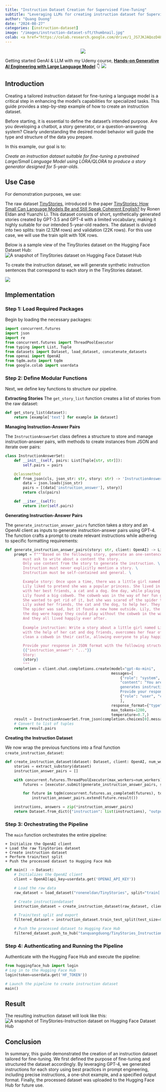 ```yaml
---
title: "Instruction Dataset Creation for Supervised Fine-Tuning"
subtitle: "Leveraging LLMs for creating instruction dataset for Supervised Fine-Tuning"
author: "Quang Duong"
date: "2024-08-27"
categories: [instruction-dataset]
image: "/images/instruction-dataset-sft/thumbnail.jpg"
colab: <a href="https://colab.research.google.com/drive/1_JS7JKJAQozD48-LhYdegcuuZ2ddgXfr?usp=sharing"><img src="images/colab.png" alt="Open In Colab"></a>
---
```

<center><img src="/images/instruction-dataset-sft/thumbnail.jpg"></center>

::: {.column-margin}
Getting started GenAI & LLM with my Udemy course, [**Hands-on Generative AI Engineering with Large Language Model**](https://www.udemy.com/course/hands-on-generative-ai-engineering-with-large-language-model/?referralCode=0775DF5DDD432646AD97&couponCode=OF83024E) 👇
<a href="https://www.udemy.com/course/hands-on-generative-ai-engineering-with-large-language-model/?referralCode=0775DF5DDD432646AD97&couponCode=OF83024E"><img src="/images/genai-course/GenAI-Course-Thumbnail.png" id="llm-course"></a>
:::

## Introduction

Creating a tailored instruction dataset for fine-tuning a language model is a critical step in enhancing the model's capabilities for specialized tasks. This guide provides a step-by-step example of how to create an instruction dataset.

Before starting, it is essential to define the dataset's intended purpose. Are you developing a chatbot, a story generator, or a question-answering system? Clearly understanding the desired model behavior will guide the type and structure of the data you prepare.

In this example, our goal is to:

*Create an instruction dataset suitable for fine-tuning a pretrained Large/Small Language Model using LORA/QLORA to produce a story generator designed for 5-year-olds.*

## Use Case
For demonstration purposes, we use:

The raw dataset [TinyStories](https://huggingface.co/datasets/roneneldan/TinyStories), introduced in the paper [TinyStories: How Small Can Language Models Be and Still Speak Coherent English?](https://arxiv.org/abs/2305.07759) by Ronen Eldan and Yuanzhi Li. This dataset consists of short, synthetically generated stories created by GPT-3.5 and GPT-4 with a limited vocabulary, making it highly suitable for our intended 5-year-old readers. The dataset is divided into two splits: train (2.12M rows) and validation (22K rows). For this use case, we will use the train split with 10K rows.

Below is a sample view of the TinyStories dataset on the Hugging Face Dataset Hub:
![A snapshot of TinyStories dataset on Hugging Face Dataset Hub](../images/instruction-dataset-sft/snapshot-TinyStories-hf.PNG)

To create the instruction dataset, we will generate synthetic instruction sentences that correspond to each story in the TinyStories dataset.

![](../images/instruction-dataset-sft/instruction_dataset_illus.png)


## Implementation
### Step 1: Load Required Packages
Begin by loading the necessary packages:

```python
import concurrent.futures
import json
import re
from concurrent.futures import ThreadPoolExecutor
from typing import List, Tuple
from datasets import Dataset, load_dataset, concatenate_datasets
from openai import OpenAI
from tqdm.auto import tqdm
from google.colab import userdata
```
### Step 2: Define Modular Functions
Next, we define key functions to structure our pipeline.

**Extracting Stories**
The `get_story_list` function creates a list of stories from the raw dataset:
```python
def get_story_list(dataset):
	return [example['text'] for example in dataset]
```
**Managing Instruction-Answer Pairs**

The `InstructionAnswerSet` class defines a structure to store and manage instruction-answer pairs, with methods to create instances from JSON and iterate over pairs:

```python
class InstructionAnswerSet:
	def __init__(self, pairs: List[Tuple[str, str]]):
		self.pairs = pairs

	@classmethod
	def from_json(cls, json_str: str, story: str) -> 'InstructionAnswerSet':
		data = json.loads(json_str)
		pairs = [(data['instruction_answer'], story)]
		return cls(pairs)

	def __iter__(self):
		return iter(self.pairs)
```
**Generating Instruction-Answer Pairs**

The `generate_instruction_answer_pairs` function takes a story and an OpenAI client as inputs to generate instruction-answer pairs using GPT-4. The function crafts a prompt to create relevant instructions while adhering to specific formatting requirements:
```python
def generate_instruction_answer_pairs(story: str, client: OpenAI) -> List[Tuple[str, str]]:
	prompt = f"""Based on the following story, generate an one-sentence instruction. Instruction \
		must ask to write about a content the story.
		Only use content from the story to generate the instruction. \
		Instruction must never explicitly mention a story. \
		Instruction must be self-contained and general. \

		Example story: Once upon a time, there was a little girl named Lily. \
		Lily liked to pretend she was a popular princess. She lived in a big castle \
		with her best friends, a cat and a dog. One day, while playing in the castle, \
		Lily found a big cobweb. The cobweb was in the way of her fun game. \
		She wanted to get rid of it, but she was scared of the spider that lived there. \
		Lily asked her friends, the cat and the dog, to help her. They all worked together to clean the cobweb. \
		The spider was sad, but it found a new home outside. Lily, the cat, and \
		the dog were happy they could play without the cobweb in the way. \
		And they all lived happily ever after.
		
		Example instruction: Write a story about a little girl named Lily who, \
		with the help of her cat and dog friends, overcomes her fear of a spider to \
		clean a cobweb in their castle, allowing everyone to play happily ever after. \

		Provide your response in JSON format with the following structure:
		{{"instruction_answer": "..."}}
		Story:
		{story}
		"""
	completion = client.chat.completions.create(model="gpt-4o-mini",
                                                messages=[
													{"role": "system",
                                                    "content": "You are a helpful assistant who \
                                                    generates instruction based on the given story. \
                                                    Provide your response in JSON format.",},
													{"role": "user", "content": prompt},
                                                    ],
                                                response_format={"type": "json_object"},
                                                max_tokens=1200,
                                                temperature=0.7,)
	result = InstructionAnswerSet.from_json(completion.choices[0].message.content, story)
	# Convert to list of tuples
	return result.pairs
```

**Creating the Instruction Dataset**

We now wrap the previous functions into a final function `create_instruction_dataset`:
```python
def create_instruction_dataset(dataset: Dataset, client: OpenAI, num_workers: int = 4) -> Dataset:
	stories = extract_substory(dataset)
	instruction_answer_pairs = []

	with concurrent.futures.ThreadPoolExecutor(max_workers=num_workers) as executor:
		futures = [executor.submit(generate_instruction_answer_pairs, story, client) for story in stories]

		for future in tqdm(concurrent.futures.as_completed(futures), total=len(futures)):
			instruction_answer_pairs.extend(future.result())

	instructions, answers = zip(*instruction_answer_pairs)
	return Dataset.from_dict({"instruction": list(instructions), "output": list(answers)})
```
### Step 3: Orchestrating the Pipeline

The `main` function orchestrates the entire pipeline:

	+ Initialize the OpenAI client
	+ Load the raw TinyStories dataset
	+ Create instruction dataset
	+ Perform train/test split
	+ Push the processed dataset to Hugging Face Hub

```python
def main() -> Dataset:
	# Initializes the OpenAI client
	client = OpenAI(api_key=userdata.get('OPENAI_API_KEY'))

	# Load the raw data
	raw_dataset = load_dataset("roneneldan/TinyStories", split="train[:10000]")

	# Create instructiondataset
	instruction_dataset = create_instruction_dataset(raw_dataset, client)

	# Train/test split and export
	filtered_dataset = instruction_dataset.train_test_split(test_size=0.1)

	# Push the processed dataset to Hugging Face Hub
	filtered_dataset.push_to_hub("tanquangduong/TinyStories_Instruction")
```
### Step 4: Authenticating and Running the Pipeline

Authenticate with the Hugging Face Hub and execute the pipeline:

```python
from huggingface_hub import login
# Log in to the Hugging Face Hub
login(token=userdata.get('HF_TOKEN'))

# Launch the pipeline to create instruction dataset
main()
```
## Result
The resulting instruction dataset will look like this:
![A snapshot of TinyStories-Instruction dataset on Hugging Face Dataset Hub](../images/instruction-dataset-sft/snapshot-TinyStories-Instruction-hf.PNG)

## Conclusion

In summary, this guide demonstrated the creation of an instruction dataset tailored for fine-tuning. We first defined the purpose of fine-tuning and structured the dataset accordingly. By leveraging GPT-4, we generated instructions for each story using best practices in prompt engineering, including precise instructions, a one-shot example, and a specified output format. Finally, the processed dataset was uploaded to the Hugging Face Hub for future use.
